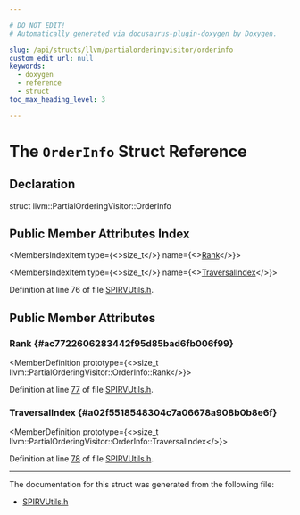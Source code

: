 ```yaml
---

# DO NOT EDIT!
# Automatically generated via docusaurus-plugin-doxygen by Doxygen.

slug: /api/structs/llvm/partialorderingvisitor/orderinfo
custom_edit_url: null
keywords:
  - doxygen
  - reference
  - struct
toc_max_heading_level: 3

---
```





# The `OrderInfo` Struct Reference

<DoxygenPage pluginConfig={pluginConfig}>



## Declaration

<CodeBlock>struct llvm::PartialOrderingVisitor::OrderInfo</CodeBlock>

## Public Member Attributes Index

<MembersIndex>

<MembersIndexItem
  type={<>size&#95;t</>}
  name={<><a href="#ac7722606283442f95d85bad6fb006f99">Rank</a></>}>
</MembersIndexItem>

<MembersIndexItem
  type={<>size&#95;t</>}
  name={<><a href="#a02f5518548304c7a06678a908b0b8e6f">TraversalIndex</a></>}>
</MembersIndexItem>

</MembersIndex>


Definition at line 76 of file <a href="/docs/api/files/lib/lib/target/lib/target/spirv/spirvutils-h">SPIRVUtils.h</a>.

<SectionDefinition>

## Public Member Attributes

### Rank {#ac7722606283442f95d85bad6fb006f99}

<MemberDefinition
  prototype={<>size&#95;t llvm::PartialOrderingVisitor::OrderInfo::Rank</>}>

Definition at line <a href="/docs/api/files/lib/lib/target/lib/target/spirv/spirvutils-h/#l00077">77</a> of file <a href="/docs/api/files/lib/lib/target/lib/target/spirv/spirvutils-h">SPIRVUtils.h</a>.
</MemberDefinition>

### TraversalIndex {#a02f5518548304c7a06678a908b0b8e6f}

<MemberDefinition
  prototype={<>size&#95;t llvm::PartialOrderingVisitor::OrderInfo::TraversalIndex</>}>

Definition at line <a href="/docs/api/files/lib/lib/target/lib/target/spirv/spirvutils-h/#l00078">78</a> of file <a href="/docs/api/files/lib/lib/target/lib/target/spirv/spirvutils-h">SPIRVUtils.h</a>.
</MemberDefinition>

</SectionDefinition>

<hr/>

The documentation for this struct was generated from the following file:

<ul>
<li><a href="/docs/api/files/lib/lib/target/lib/target/spirv/spirvutils-h">SPIRVUtils.h</a></li>
</ul>

</DoxygenPage>
